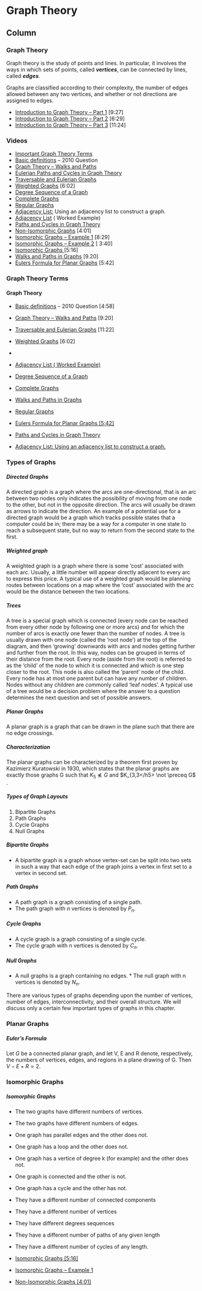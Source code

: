 Graph Theory {data-navmenu="Section 4"}
====================================

Column{.tabset}
----------------------------------------------

### Graph Theory

Graph theory is the study of points and lines. In particular, it involves the ways in which sets of points, called ***vertices***, can be connected by lines, called ***edges***.

Graphs are classified according to their complexity, the number of edges allowed between any two vertices, and whether or not directions are assigned to edges.

*  <a href="https://www.youtube.com/watch?v=tL7l5E1NnS8">Introduction to Graph Theory – Part 1</a> [9:27]
*  <a href="https://www.youtube.com/watch?v=xozFOG8xQJw">Introduction to Graph Theory – Part 2</a> [6:29]
*  <a href="https://www.youtube.com/watch?v=aqsDGlbja3s">Introduction to Graph Theory – Part 3</a> [11:24]

### Videos

* <a href="https://www.youtube.com/watch?v=uKG60xxdBU8">Important Graph Theory Terms</a>  
* <a href="https://www.youtube.com/watch?v=6eg9V-LzCFQ">Basic definitions</a>  – 2010 Question 
* <a href="https://www.youtube.com/watch?v=MNoXLskj93k">Graph Theory – Walks and Paths</a> 
* <a  href="https://www.youtube.com/watch?v=DFAxYeO-baU">Eulerian Paths and Cycles in Graph Theory</a> 
* <a  href="https://www.youtube.com/watch?v=u5_r_GOd7NM">Traversable and Eulerian Graphs</a> 
* <a title="Weighted Graphs " href="http://youtu.be/MurOpIGCmhQ" >Weighted Graphs</a> [6:02]
* <a title="Degree Sequence of a Graph" href="https://www.youtube.com/watch?v=D-W7VdUQBto" >Degree Sequence of a Graph</a>
* <a title="Complete Graphs" href="http://youtu.be/wvoEtJOht9g" >Complete Graphs</a>
* <a title="Regular Graphs" href="http://youtu.be/W757kOQvDww" >Regular Graphs</a>
* <a title="Adjacency List" href="http://youtu.be/pms38inEdzg" >Adjacency List:</a> Using an adjacency list to construct a graph.
* <a title="Adjacency List" href="http://youtu.be/imYq0rFJlHc" >Adjacency List</a> ( Worked Example)
* <a title="Paths and Cycles in Graph Theory" href="http://youtu.be/baEtZGjpDLk" >Paths and Cycles in Graph Theory</a>
* <a title="Non-Isomorphic Graphs" href="http://youtu.be/U-7kcP6AZX8" >Non-Isomorphic Graphs</a> [4:01]
* <a href="https://www.youtube.com/watch?v=Xq8o-z1DsUA">Isomorphic Graphs – Example 1</a> [8:29]
* <a href="https://www.youtube.com/watch?v=KejZccQTDF8">Isomorphic Graphs – Example 2</a> [ 3:40]
* <a href="http://youtu.be/xcOrrJGxzu8" >Isomorphic Graphs </a>[5:16]
* <a href="http://youtu.be/PIGyXIWeqZg" >Walks and Paths in Graphs</a> [9.20]
* <a  href="https://www.youtube.com/watch?v=E4GNXq9dUO0">Eulers Formula for Planar Graphs</a> [5:42]


### Graph Theory Terms


#### Graph Theory 


*  <a href="https://www.youtube.com/watch?v=6eg9V-LzCFQ">Basic definitions</a>  – 2010 Question [4:58]
*  <a href="https://www.youtube.com/watch?v=MNoXLskj93k">Graph Theory – Walks and Paths</a> [9:20]
*  <a href="https://www.youtube.com/watch?v=u5_r_GOd7NM">Traversable and Eulerian Graphs</a> [11:22]
*  <a title="Weighted Graphs " href="http://youtu.be/MurOpIGCmhQ" >Weighted Graphs</a> [6:02]




* <a href="https://www.youtube.com/watch?v=/s1f3nCOOzz8"></a>
* <a href="https://www.youtube.com/watch?v=/imYq0rFJlHc">Adjacency List ( Worked Example)</a>


* <a href="https://www.youtube.com/watch?v=/D-W7VdUQBto">Degree Sequence of a Graph</a>
* <a href="https://www.youtube.com/watch?v=/wvoEtJOht9g">Complete Graphs</a>
* <a href="https://www.youtube.com/watch?v=/PIGyXIWeqZg">Walks and Paths in Graphs</a>



* <a href="https://www.youtube.com/watch?v=/W757kOQvDww">Regular Graphs</a>



* <a href="https://www.youtube.com/watch?v=/E4GNXq9dUO0">Eulers Formula for Planar Graphs [5:42]</a>
* <a href="https://www.youtube.com/watch?v=/baEtZGjpDLk">Paths and Cycles in Graph Theory </a>
* <a href="https://www.youtube.com/watch?v=/pms38inEdzg">Adjacency List: Using an adjacency list to construct a graph.</a>


### Types of Graphs 

<h5>Directed Graphs</h5>
A directed graph is a graph where the arcs are one-directional, that is an arc between two nodes only indicates the possibility of moving from one node to the other, but not in the opposite direction. The arcs will usually be drawn as arrows to indicate the direction. An example of a potential use for a directed graph would be a graph which tracks possible states that a computer could be in; there may be a way for a computer in one state to reach a subsequent state, but no way to return from the second state to the first.

<h5>Weighted graph</h5>
A weighted graph is a graph where there is some 'cost' associated with each arc. Usually, a little number will appear directly adjacent to every arc to express this price. A typical use of a weighted graph would be planning routes between locations on a map where the 'cost' associated with the arc would be the distance between the two locations.

<h5>Trees</h5>
A tree is a special graph which is connected (every node can be reached from every other node by following one or more arcs) and for which the number of arcs is exactly one fewer than the number of nodes. A tree is usually drawn with one node (called the 'root node') at the top of the diagram, and then 'growing' downwards with arcs and nodes getting further and further from the root. In this way, nodes can be grouped in terms of their distance from the root. Every node (aside from the root) is referred to as the 'child' of the node to which it is connected and which is one step closer to the root. This node is also called the 'parent' node of the child. Every node has at most one parent but can have any number of children. Nodes without any children are commonly called 'leaf nodes'. A typical use of a tree would be a decision problem where the answer to a question determines the next question and set of possible answers.

<h5> Planar Graphs</h5>
A planar graph is a graph that can be drawn in the plane such that there are no edge crossings.

<h5>Characterization</h5>
The planar graphs can be characterized by a theorem first proven by Kazimierz Kuratowski in 1930, which states that the planar graphs are exactly those graphs G such that $K_5 \not \preceq G$  and $K_{3,3</h5> \not \preceq G$ .



<h5>Types of Graph Layouts</h5>

1. Bipartite Graphs
2. Path Graphs
3. Cycle Graphs
4. Null Graphs


<h5>Bipartite Graphs</h5>

* A bipartite graph is a graph whose vertex-set can be split into two sets in such a way that each edge of the graph joins a vertex in first set to a vertex in second set.



<h5>Path Graphs</h5>

* A path graph is a graph consisting of a single path. 
* The path graph with n vertices is denoted by $P_n$.



<h5>Cycle Graphs</h5>

* A cycle graph is a graph consisting of a single cycle. 
* The cycle graph with n vertices is denoted by $C_n$.



<h5>Null Graphs</h5>

* A null graphs is a graph containing no edges. * The null graph with n vertices is denoted by $N_n$.




There are various types of graphs depending upon the number of vertices, number of edges, interconnectivity, and their overall structure. We will discuss only a certain few important types of graphs in this chapter.

### Planar Graphs

<h5>Euler's Formula</h5> Let $G$ be a connected planar graph, and let V, E and R denote, respectively, the numbers of vertices, edges, and regions in a plane drawing of G. 
Then $V - E + R = 2$.


### Isomorphic Graphs

<h5> Isomorphic Graphs</h5>
* The two graphs have different numbers of vertices.
* The two graphs have different numbers of edges.
* One graph has parallel edges and the other does not.
* One graph has a loop and the other does not.
* One graph has a vertice of degree k (for example) and the other does not.
* One graph is connected and the other is not.
* One graph has a cycle and the other has not.

* They have a different number of connected components
* They have a different number of vertices
* They have different degrees sequences
* They have a different number of paths of any given length
* They have a different number of cycles of any length.


* <a href="https://www.youtube.com/watch?v=/xcOrrJGxzu8">Isomorphic Graphs [5:16]</a>
* <a href="https://www.youtube.com/watch?v=/Xq8o-z1DsUA">Isomorphic Graphs – Example 1 </a>
* <a href="https://www.youtube.com/watch?v=/U-7kcP6AZX8">Non-Isomorphic Graphs [4:01]</a>
